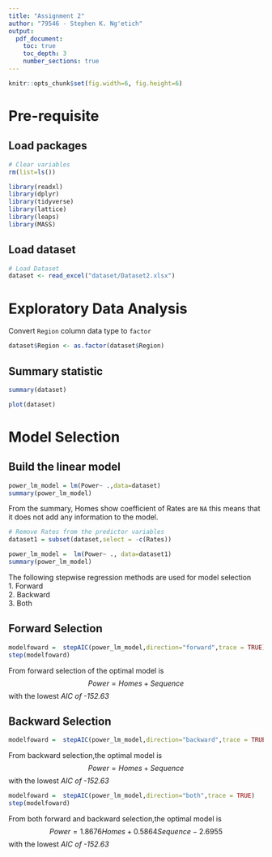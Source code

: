 ```yaml
---
title: "Assignment 2"
author: "79546 - Stephen K. Ng'etich"
output:
  pdf_document:
    toc: true
    toc_depth: 3
    number_sections: true
---
```


```r
knitr::opts_chunk$set(fig.width=6, fig.height=6) 

```

# Pre-requisite
## Load packages
```r
# Clear variables
rm(list=ls())

library(readxl)
library(dplyr)
library(tidyverse)
library(lattice)
library(leaps)
library(MASS)

```
## Load dataset

```r

# Load Dataset
dataset <- read_excel("dataset/Dataset2.xlsx")

```

# Exploratory Data Analysis

Convert `Region` column data type to `factor` 
```r
dataset$Region <- as.factor(dataset$Region)
```




## Summary statistic

```r
summary(dataset)
```

```r

plot(dataset)
```

# Model Selection
## Build the linear model  

```r
power_lm_model = lm(Power~ .,data=dataset)
summary(power_lm_model)
```
From the summary, Homes show coefficient of Rates are `NA` this means that it does not add any information to the model.

```r
# Remove Rates from the predictor variables
dataset1 = subset(dataset,select = -c(Rates))

power_lm_model =  lm(Power~ ., data=dataset1)
summary(power_lm_model)
```

The following stepwise regression methods are used for model selection  
1. Forward  
2. Backward  
3. Both

## Forward Selection  
```r
modelfoward =  stepAIC(power_lm_model,direction="forward",trace = TRUE)
step(modelfoward)
```
From forward selection of the optimal model is $$Power = Homes + Sequence$$ with the lowest *AIC of  -152.63* 

## Backward Selection 
```r
modelfoward =  stepAIC(power_lm_model,direction="backward",trace = TRUE)
```

From backward selection,the optimal model is $$Power = Homes + Sequence$$ with the lowest *AIC of  -152.63* 


```r
modelfoward =  stepAIC(power_lm_model,direction="both",trace = TRUE)
step(modelfoward)
```
From both forward and backward selection,the optimal model is $$Power = 1.8676Homes + 0.5864Sequence - 2.6955$$ with the lowest *AIC of  -152.63* 

